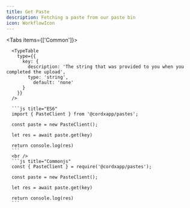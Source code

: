 ```yaml
---
title: Get Paste
description: Fetching a paste from our paste bin
icon: WorkflowIcon
---
```



<Tabs items={['Common']}>

  <Tab value="Common">

      <TypeTable
        type={{
          key: {
            description: 'The string that was provided to you when you completed the upload',
            type: 'string',
              default: 'none'
          }
        }}
      />

      ```js title="ES6"
      import { PasteClient } from '@cordxapp/pastes';

      const paste = new PasteClient();

      let res = await paste.get(key)

      return console.log(res)
      ```
      <br />
      ```js title="Commonjs"
      const { PasteClient } = require('@cordxapp/pastes');

      const paste = new PasteClient();

      let res = await paste.get(key)

      return console.log(res)
      ```

  </Tab>
</Tabs>
